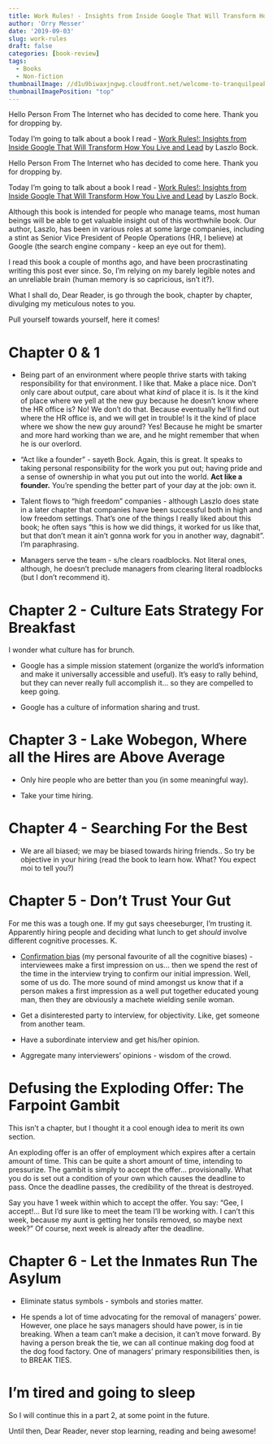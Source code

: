 ```yaml
---
title: Work Rules! - Insights from Inside Google That Will Transform How You Live and Lead, Part 1
author: 'Orry Messer'
date: '2019-09-03'
slug: work-rules
draft: false
categories: [book-review]
tags:
  - Books
  - Non-fiction
thumbnailImage: //d1u9biwaxjngwg.cloudfront.net/welcome-to-tranquilpeak/city-750.jpg
thumbnailImagePosition: "top"
---
```


Hello Person From The Internet who has decided to come here. Thank you for dropping by. 

Today I'm going to talk about a book I read - [Work Rules!: Insights from Inside Google That Will Transform How You Live and Lead](https://www.amazon.com/gp/product/1455554790/ref=as_li_tl?ie=UTF8&camp=1789&creative=9325&creativeASIN=1455554790&linkCode=as2&tag=orrymr-20&linkId=35253fa91ca83356f3f4b863eb42b3f1) by Laszlo Bock.

<!--more-->

<!-- toc -->

Hello Person From The Internet who has decided to come here. Thank you for dropping by. 

Today I'm going to talk about a book I read - [Work Rules!: Insights from Inside Google That Will Transform How You Live and Lead](https://www.amazon.com/gp/product/1455554790/ref=as_li_tl?ie=UTF8&camp=1789&creative=9325&creativeASIN=1455554790&linkCode=as2&tag=orrymr-20&linkId=35253fa91ca83356f3f4b863eb42b3f1) by Laszlo Bock.

Although this book is intended for people who manage teams, most human beings will be able to get valuable insight out of this worthwhile book. Our author, Laszlo, has been in various roles at some large companies, including a stint as Senior Vice President of People Operations (HR, I believe) at Google (the search engine company - keep an eye out for them).

I read this book a couple of months ago, and have been procrastinating writing this post ever since. So, I'm relying on my barely legible notes and an unreliable brain (human memory is so capricious, isn't it?). 

What I shall do, Dear Reader, is go through the book, chapter by chapter, divulging my meticulous notes to you.

Pull yourself towards yourself, here it comes!

# Chapter 0 & 1

- Being part of an environment where people thrive starts with taking responsibility for that environment. I like that. Make a place nice. Don't only care about output, care about what _kind_ of place it is. Is it the kind of place where we yell at the new guy because he doesn't know where the HR office is? No! We don't do that. Because eventually he'll find out where the HR office is, and we will get in trouble! Is it the kind of place where we show the new guy around? Yes! Because he might be smarter and more hard working than we are, and he might remember that when he is our overlord.

- "Act like a founder" - sayeth Bock. Again, this is great. It speaks to taking personal responsibility for the work you put out; having pride and a sense of ownership in what you put out into the world. __Act like a founder.__ You're spending the better part of your day at the job: own it.

- Talent flows to "high freedom" companies - although Laszlo does state in a later chapter that companies have been successful both in high and low freedom settings. That's one of the things I really liked about this book; he often says "this is how we did things, it worked for us like that, but that don't mean it ain't gonna work for you in another way, dagnabit". I'm paraphrasing.

- Managers serve the team - s/he clears roadblocks. Not literal ones, although, he doesn't preclude managers from clearing literal roadblocks (but I don't recommend it).


# Chapter 2 - Culture Eats Strategy For Breakfast

I wonder what culture has for brunch.

- Google has a simple mission statement (organize the world’s information and make it universally accessible and useful). It's easy to rally behind, but they can never really full accomplish it... so they are compelled to keep going.

- Google has a culture of information sharing and trust.

# Chapter 3 - Lake Wobegon, Where all the Hires are Above Average

- Only hire people who are better than you (in some meaningful way). 

- Take your time hiring. 

# Chapter 4 - Searching For the Best

- We are all biased; we may be biased towards hiring friends.. So try be objective in your hiring (read the book to learn how. What? You expect moi to tell you?)

# Chapter 5 - Don't Trust Your Gut

For me this was a tough one. If my gut says cheeseburger, I'm trusting it. Apparently hiring people and deciding what lunch to get _should_ involve different cognitive processes. K.

- [Confirmation bias](https://en.wikipedia.org/wiki/Confirmation_bias) (my personal favourite of all the cognitive biases) - interviewees make a first impression on us... then we spend the rest of the time in the interview trying to confirm our initial impression. Well, some of us do. The more sound of mind amongst us know that if a person makes a first impression as a well put together educated young man, then they are obviously a machete wielding senile woman.

- Get a disinterested party to interview, for objectivity. Like, get someone from another team. 

- Have a subordinate interview and get his/her opinion.

- Aggregate many interviewers' opinions - wisdom of the crowd.

# Defusing the Exploding Offer: The Farpoint Gambit

This isn't a chapter, but I thought it a cool enough idea to merit its own section. 

An exploding offer is an offer of employment which expires after a certain amount of time. This can be quite a short amount of time, intending to pressurize. The gambit is simply to accept the offer... provisionally. What you do is set out a condition of your own which causes the deadline to pass. Once the deadline passes, the credibility of the threat is destroyed.

Say you have 1 week within which to accept the offer. You say: "Gee, I accept!... But I'd sure like to meet the team I'll be working with. I can't this week, because my aunt is getting her tonsils removed, so maybe next week?" Of course, next week is already after the deadline.

# Chapter 6 - Let the Inmates Run The Asylum

- Eliminate status symbols - symbols and stories matter.

- He spends a lot of time advocating for the removal of managers' power. However, one place he says managers should have power, is in tie breaking. When a team can't make a decision, it can't move forward. By having a person break the tie, we can all continue making dog food at the dog food factory. One of managers' primary responsibilities then, is to BREAK TIES.

# I'm tired and going to sleep

So I will continue this in a part 2, at some point in the future. 

Until then, Dear Reader, never stop learning, reading and being awesome!


























